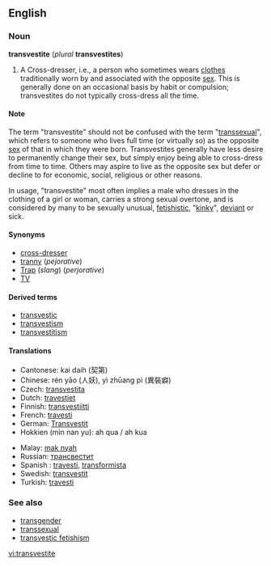 ==English==
{{wikipedia}}
===Noun===
'''transvestite''' (''plural'' '''transvestites''')

# A Cross-dresser, i.e., a person who sometimes wears [[clothes]] traditionally worn by and associated with the opposite [[sex]]. This is generally done on an occasional basis by habit or compulsion; transvestites do not typically cross-dress all the time. 

====Note====

The term "transvestite" should not be confused with the term "[[transsexual]]", which refers to someone who lives full time (or virtually so) as the opposite [[sex]] of that in which they were born. Transvestites generally have less desire to permanently change their sex, but simply enjoy being able to cross-dress from time to time.  Others may aspire to live as the opposite sex but defer or decline to for economic, social, religious or other reasons.

In usage, "transvestite" most often implies a male who dresses in the clothing of a girl or woman, carries a strong sexual overtone, and is considered by many to be sexually unusual, [[fetishistic]], "[[kinky]]", [[deviant]] or sick. 

<!--
#A '''transvestite''' is a person who voluntarily wears clothes of a gender that is not the gender assigned (usually) at birth or the gender a person currently lives in. Usually, but not exclusively, the term refers to male bodied and/or male identified persons.  <br/><br/>However, the words transvestitism and transvestite have many often conflicting connotations. -->

====Synonyms====
*[[cross-dresser]]
*[[tranny]] (''pejorative'')
*[[Trap]] (''slang'') (''perjorative'')
*[[TV]]

====Derived terms====
*[[transvestic]]
*[[transvestism]]
*[[transvestitism]]

====Translations====
{{trans-top|cross-dresser}}
*Cantonese: kai daih (契第) 
*Chinese: rén yāo (人妖), yì zhūang pì (異裝癖)
*Czech: [[transvestita]] {{m}}
*Dutch: [[travestiet]]
*Finnish: [[transvestiitti]]
*French: [[travesti]]
*German: [[Transvestit]]
*Hokkien (min nan yu): ah qua / ah kua
{{trans-mid}}
*Malay: [[mak nyah]]
*Russian: [[трансвестит]]
*Spanish : [[travesti]], [[transformista]] {{italbrac|Venezuela}}
*Swedish: [[transvestit]]
*Turkish: [[travesti]]
{{trans-bottom}}

===See also===
*[[transgender]]
*[[transsexual]]
*[[transvestic fetishism]]

[[vi:transvestite]]